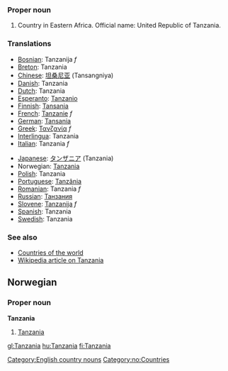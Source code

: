 ===Proper noun===
# Country in Eastern Africa. Official name: United Republic of Tanzania.
===Translations===
{{top}}
*[[Bosnian]]: Tanzanija ''f''
*[[Breton]]: Tanzania
*[[Chinese]]: [[坦桑尼亚]] (Tansangniya)
*[[Danish]]: Tanzania
*[[Dutch]]: Tanzania
*[[Esperanto]]: [[Tanzanio]]
*[[Finnish]]: [[Tansania]]
*[[French]]: [[Tanzanie]] ''f''
*[[German]]: [[Tansania]]
*[[Greek]]: [[Τανζανία]] ''f''
*[[Interlingua]]: Tanzania
*[[Italian]]: Tanzania ''f''
{{mid}}
*[[Japanese]]: [[タンザニア]] (Tanzania)
*Norwegian: [[#Norwegian|Tanzania]]
*[[Polish]]: Tanzania
*[[Portuguese]]: [[Tanzânia]]
*[[Romanian]]: Tanzania ''f''
*[[Russian]]: [[Танзания]]
*[[Slovene]]: [[Tanzanija]] ''f''
*[[Spanish]]: Tanzania
*[[Swedish]]: Tanzania
{{bottom}}

===See also===
*[[Countries of the world]]
*[[w:Tanzania|Wikipedia article on Tanzania]]
[[Category:English country nouns]]

==Norwegian==
===Proper noun===
[[Category:no:Countries]]
'''Tanzania'''
#[[#English|Tanzania]]

[[gl:Tanzania]]
[[hu:Tanzania]]
[[fi:Tanzania]]